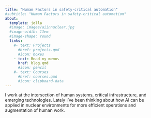 ```yaml
---
title: "Human Factors in safety-critical automation"
#subtitle: "Human Factors in safety-critical automation"
about:
  template: jolla
  #image: images/aiinnuclear.jpg
  #image-width: 11em
  #image-shape: round
  links:
    #- text: Projects
      #href: projects.qmd
      #icon: boxes
    - text: Read my memos
      href: blog.qmd
      #icon: pencil
    #- text: Courses
      #href: courses.qmd
      #icon: clipboard-data
---
```


I work at the intersection of human systems, critical infrastructure, and emerging technologies. Lately I've been thinking about how AI can be applied in nuclear environments for more efficient operations and augmentation of human work.

